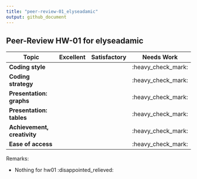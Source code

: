 ```yaml
---
title: "peer-review-01_elyseadamic"
output: github_document
---
```


Peer-Review HW-01 for elyseadamic
----------------------------------------------------
Topic                       | Excellent | Satisfactory | Needs Work |
----------------------------|-----|-----|-----|
**Coding style**            | |  |:heavy_check_mark: | 
**Coding strategy**         | |  |:heavy_check_mark: |
**Presentation: graphs**    | |  |:heavy_check_mark: | 
**Presentation: tables**    | |  |:heavy_check_mark: | 
**Achievement, creativity** | |  |:heavy_check_mark: |  
**Ease of access**          | |  |:heavy_check_mark: |

Remarks:

- Nothing for hw01 :disappointed_relieved:

